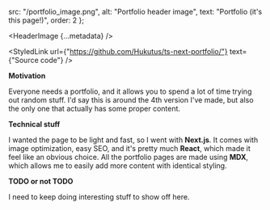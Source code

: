 
  src: "/portfolio_image.png",
  alt: "Portfolio header image",
  text: "Portfolio (it's this page!)",
  order: 2
};

<HeaderImage
  {...metadata}
/>

<StyledLink
  url={"https://github.com/Hukutus/ts-next-portfolio/"}
  text={"Source code"}
/>

**Motivation**

Everyone needs a portfolio, and it allows you to spend a lot of time trying out random stuff.
I'd say this is around the 4th version I've made, but also the only one that actually has some proper content.

**Technical stuff**

I wanted the page to be light and fast, so I went with **Next.js**.
It comes with image optimization, easy SEO, and it's pretty much **React**, which made it feel like an obvious choice.
All the portfolio pages are made using **MDX**, which allows me to easily add more content with identical styling.

**TODO or not TODO**

I need to keep doing interesting stuff to show off here.

